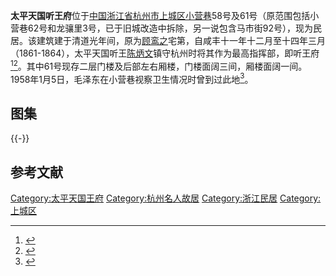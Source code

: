 {{Otheruses|subject=位于浙江省杭州市的听王府|other=位于浙江省嘉兴市的听王府|嘉兴子城}}
{{文物保护单位
| 级别 = 市级
| 省名 = 浙江省
| 市/县名 = 杭州市
| 名称 = 太平天国听王府
| 图片 =
| 编号 = 3-32
| 分类 = 古建筑
| 时代 = 清
| 所在 = [[上城区|上城区]]小营巷58、61、62号，龙骧里3号
| 登录 = 2000年7月
}} 
'''太平天国听王府'''位于[[中国|中国]][[浙江省|浙江省]][[杭州市|杭州市]][[上城区|上城区]][[小营巷|小营巷]]58号及61号（原范围包括小营巷62号和龙骧里3号，已于旧城改造中拆除，另一说包含马市街92号），现为民居。该建筑建于清道光年间，原为[[顾鸾之|顾鸾之]]宅第，自咸丰十一年十二月至十四年三月（1861-1864），太平天国听王[[陈炳文|陈炳文]]镇守杭州时将其作为最高指挥部，即听王府<ref>{{cite web|url=http://www.zjww.gov.cn/news/2014-09-03/925686930.shtml|title=《杭州市文保所图纸测绘“太平天国听王府”》|accessdate=2015-01-19|work=|publisher=浙江省文物局|archive-url=https://web.archive.org/web/20150119144732/http://www.zjww.gov.cn/news/2014-09-03/925686930.shtml|archive-date=2015-01-19|dead-url=yes}}</ref><ref>{{cite web|url=http://www.hangzhou.gov.cn/main/zwdt/bzbd/szcf/T382994.shtml|title=《让古地图带你穿越时光隧道 回到150年前的杭州》|accessdate=2015-01-19|work=|publisher=杭州市政府|archive-date=2015-01-19|archive-url=https://web.archive.org/web/20150119153205/http://www.hangzhou.gov.cn/main/zwdt/bzbd/szcf/T382994.shtml|dead-url=yes}}</ref>。其中61号现存二层门楼及后部左右厢楼，门楼面阔三间，厢楼面阔一间。1958年1月5日，毛泽东在小营巷视察卫生情况时曾到过此地<ref>{{cite web|url=http://ori.hangzhou.com.cn/ornews/content/2011-06/10/content_3760336.htm|title=《红色记忆之毛主席视察小营巷纪念馆》|accessdate=2015-01-19|work=王宁、陈少思|publisher=杭州网|archive-date=2016-03-04|archive-url=https://web.archive.org/web/20160304185635/http://ori.hangzhou.com.cn/ornews/content/2011-06/10/content_3760336.htm|dead-url=no}}</ref>。
== 图集 ==
{{multiple image
| align  = left
| width = 160
| image1 = Former Residence of the King of Ting of Taiping Heavenly Kingdom 01 2015-01.JPG
| caption1 = 小营巷61号（下同），南侧沿小营巷墙门
| image2 = Former Residence of the King of Ting of Taiping Heavenly Kingdom 03 2015-01.JPG
| caption2 = 南侧明间
| image3 = Former Residence of the King of Ting of Taiping Heavenly Kingdom 12 2015-01.JPG
| caption3 = 北侧墙门
| image4 = Former Residence of the King of Ting of Taiping Heavenly Kingdom 09 2015-01.JPG
| caption4 = 南侧梁头雕刻细部
| image5 = Former Residence of the King of Ting of Taiping Heavenly Kingdom 15 2015-01.JPG
| caption5 = 北侧内院
| image6 = Former Residence of the King of Ting of Taiping Heavenly Kingdom 14 2015-01.JPG
| caption6 = 北侧西厢楼
}}
{{multiple image
| align  = left
| width = 240
| image1 = Former Residence of the King of Ting of Taiping Heavenly Kingdom 04 2015-01.JPG
| caption1 = 南侧二层明间
| image2 = Former Residence of the King of Ting of Taiping Heavenly Kingdom 06 2015-01.JPG
| caption2 = 左图梁上雕刻细部
| image3 = Former Residence of the King of Ting of Taiping Heavenly Kingdom 11 2015-01.JPG
| caption3 = 南侧前廊卷棚轩
| image4 = Former Residence of the King of Ting of Taiping Heavenly Kingdom 19 2015-01.JPG
| caption4 = 北侧西厢楼与门楼次间梁架搭接方式}}
{{-}}
== 参考文献 ==
{{reflist|2}}
{{DEFAULTSORT:T}}
{{commons category|Former Residence of the King of Ting of Taiping Heavenly Kingdom}}
{{太平天国王府}}
[[Category:太平天国王府|Category:太平天国王府]]
[[Category:杭州名人故居|Category:杭州名人故居]]
[[Category:浙江民居|Category:浙江民居]]
[[Category:上城区|Category:上城区]]